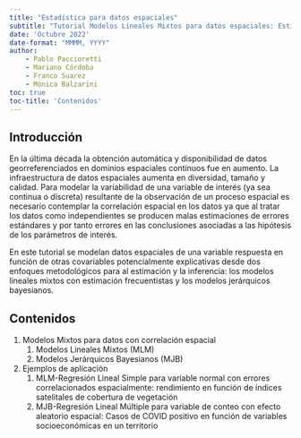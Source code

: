 ```yaml
---
title: "Estadística para datos espaciales"
subtitle: "Tutorial Modelos Lineales Mixtos para datos espaciales: Estimación Frecuentista y Bayesiana  "
date: 'Octubre 2022'
date-format: "MMMM, YYYY"
author: 
    - Pablo Paccioretti
    - Mariano Córdoba
    - Franco Suarez
    - Mónica Balzarini
toc: true
toc-title: 'Contenidos'
---
```


## Introducción

En la última década la obtención automática y disponibilidad de datos 
georreferenciados en dominios espaciales continuos fue en aumento. La 
infraestructura de datos espaciales aumenta en diversidad, tamaño y calidad. 
Para modelar la variabilidad de una variable de interés (ya sea continua o 
discreta) resultante de la observación de un proceso espacial es necesario 
contemplar la correlación espacial en los datos ya que al tratar los datos 
como independientes se producen malas estimaciones de errores estándares y 
por tanto errores en las conclusiones asociadas a las hipótesis de los 
parámetros de interés.

En este tutorial se modelan datos espaciales de una variable respuesta 
en función de otras covariables potencialmente explicativas desde dos 
enfoques metodológicos para al estimación y la inferencia: los modelos 
lineales mixtos con estimación frecuentistas y los modelos jerárquicos 
bayesianos. 


## Contenidos

1. Modelos Mixtos para datos con correlación espacial
    1. Modelos Lineales Mixtos (MLM)
    2. Modelos Jerárquicos Bayesianos (MJB)
2. Ejemplos de aplicación
    1. MLM-Regresión Lineal Simple para variable normal con errores
    correlacionados espacialmente: rendimiento en función de índices 
    satelitales de cobertura de vegetación
    2. MJB-Regresión Lineal Múltiple para variable de conteo con efecto 
    aleatorio espacial: Casos de COVID positivo en función de variables
    socioeconómicas en un territorio


